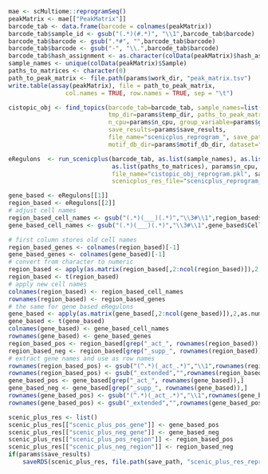 ```r
mae <- scMultiome::reprogramSeq()
peakMatrix <- mae[["PeakMatrix"]]
barcode_tab <- data.frame(barcode = colnames(peakMatrix))
barcode_tab$sample_id <- gsub("(.*)(#.*)", "\\1",barcode_tab$barcode)
barcode_tab$barcode <- gsub(".*#", "",barcode_tab$barcode)
barcode_tab$barcode <- gsub("-", "\\.",barcode_tab$barcode)
barcode_tab$hash_assignment <- as.character(colData(peakMatrix)$hash_assignment)
sample_names <- unique(colData(peakMatrix)$Sample)
paths_to_matrices <- character(0)
path_to_peak_matrix <- file.path(params$work_dir, "peak_matrix.tsv")
write.table(assay(peakMatrix), file = path_to_peak_matrix,
                col.names = TRUE, row.names = TRUE, sep = "\t")

cistopic_obj <- find_topics(barcode_tab=barcode_tab, sample_names=list(barcode_tab$sample_id[1]), paths_to_fragments=as.list(params$data_file_paths), work_dir=params$work_dir, 
                            tmp_dir=params$temp_dir, paths_to_peak_matrix = as.list(path_to_peak_matrix),
                            n_cpu=params$n_cpu, group_variable=params$group_variable,
                            save_results=params$save_results, 
                            file_name="scenicplus_reprogram_", save_path=params$save_path,
                            motif_db_dir=params$motif_db_dir, dataset="reprogram", n_top_genes=2000)

eRegulons  <- run_scenicplus(barcode_tab, as.list(sample_names), as.list(params$data_file_paths), work_dir=params$work_dir, params$temp_dir,
                             as.list(paths_to_matrices), params$n_cpu, params$group_variable, params$save_results,
                             file_name="cistopic_obj_reprogram.pkl", save_path, params$motif_db_dir, dataset = "reprogram", 2000,
                             scenicplus_res_file="scenicplus_reprogram_")

gene_based <- eRegulons[[1]]
region_based <- eRegulons[[2]]
# adjust cell names
region_based_cell_names <- gsub("(.*)(___)(.*)","\\3#\\1",region_based$Cell)
gene_based_cell_names <- gsub("(.*)(___)(.*)","\\3#\\1",gene_based$Cell)

# first column stores old cell names
region_based_genes <- colnames(region_based)[-1]
gene_based_genes <- colnames(gene_based)[-1]
# convert from character to numeric
region_based <- apply(as.matrix(region_based[,2:ncol(region_based)]),2,as.numeric)
region_based <- t(region_based)
# apply new cell names
colnames(region_based) <- region_based_cell_names
rownames(region_based) <- region_based_genes
# the same for gene based eRegulons
gene_based <- apply(as.matrix(gene_based[,2:ncol(gene_based)]),2,as.numeric)
gene_based <- t(gene_based)
colnames(gene_based) <- gene_based_cell_names
rownames(gene_based) <- gene_based_genes
region_based_pos <- region_based[grep("_act_", rownames(region_based)),]
region_based_neg <- region_based[grep("_supp_", rownames(region_based)),]
# extract gene names and use as row names
rownames(region_based_pos) <- gsub("(^.*)(_act_.*)","\\1",rownames(region_based_pos))
rownames(region_based_pos) <- gsub("_extended","",rownames(region_based_pos))
gene_based_pos <- gene_based[grep("_act_", rownames(gene_based)),]
gene_based_neg <- gene_based[grep("_supp_", rownames(gene_based)),]
rownames(gene_based_pos) <- gsub("(^.*)(_act_.*)","\\1",rownames(gene_based_pos))
rownames(gene_based_pos) <- gsub("_extended","",rownames(gene_based_pos))

scenic_plus_res <- list()
scenic_plus_res[["scenic_plus_pos_gene"]] <- gene_based_pos
scenic_plus_res[["scenic_plus_neg_gene"]] <- gene_based_neg
scenic_plus_res[["scenic_plus_pos_region"]] <- region_based_pos
scenic_plus_res[["scenic_plus_neg_region"]] <- region_based_neg
if(params$save_results)
    saveRDS(scenic_plus_res, file.path(save_path, "scenic_plus_res_reprogram.rds"))
```
